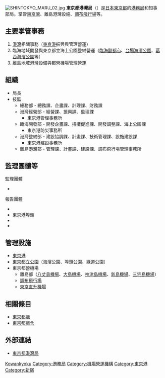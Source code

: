 {{Infobox Govt Agency
|agency_name = 東京都港灣局
|nativename = {{lang|ja|東京都港湾局}}{{ja}}<br>{{lang|ja|とうきょうとこうわんきょく}}
|nativename_r = Bureau of Port and Harbor{{en}}
|chief1_title = 局長
|chief1 = 多羅尾光睦
|下部組織1 = 部署
|child1_agency = 總務部、港灣經營部、臨海開發部、港灣整備部、離島港灣部
|headquarters = [[東京都|東京都]][[新宿區|新宿區]][[西新宿|西新宿]]2丁目8番1號 [[東京都廳舍|東京都廳舍]]第2本廳舍內
|employees = 644人（2006年度）
|website = [http://www.kouwan.metro.tokyo.jp/ 東京都港湾局]
}}

[[File:SHINTOKYO_MARU_02.jpg|thumb]]
'''東京都港灣局'''（{{jpn|j=東京都港湾局|hg=とうきょうとこうわんきょく|rm=Tōkyōto Kōwankyoku}}）是[[日本|日本]][[東京都|東京都]]的[[港務局|港務局]]和知事部局。掌管[[東京灣|東京灣]]、離島港灣設施、[[調布飛行場|調布飛行場]]等。

== 主要掌管事務 ==
# [[港灣|港灣]]相關事務（[[東京港|東京港]]振興與管理營運）
# 臨海地域開發與東京都立海上公園整備營運（[[臨海副都心|臨海副都心]]、[[台場海濱公園|台場海濱公園]]、[[葛西海濱公園|葛西海濱公園]]等）
# 離島地域港灣設備與都營機場管理營運

== 組織 ==
* 局長
* 技監
** 總務部 - 總務課、企畫課、計理課、財務課
** 港灣經營部 - 經營課、振興課、監理課
*** 東京港管理事務所
** 臨海開發部 - 開發企畫課、招攬促進課、開發調整課、海上公園課
*** 東京港防災事務所
** 港灣整備部 - 建設協調課、計畫課、技術管理課、設施建設課
*** 東京港建設事務所
** 離島港灣部 - 管理課、計畫課、建設課、調布飛行場管理事務所

== 監理團體等 ==
監理團體
* {{link-ja|東京臨海控股|東京臨海ホールディングス}}

報告團體
* {{link-ja|東京電訊港中心|東京テレポートセンター}}
* 東京港埠頭
* {{link-ja|百合鷗號 (鐵道公司)|ゆりかもめ (鉄道会社)|百合鷗號}}
* {{link-ja|東京臨海熱供給|東京臨海熱供給}}

== 管理設施 ==
* [[東京港|東京港]]
* [[東京都立公園|東京都立公園]]（海濱公園、埠頭公園、綠道公園）
* 東京都營機場
** 離島部（[[八丈島機場|八丈島機場]]、[[大島機場|大島機場]]、[[神津島機場|神津島機場]]、[[新島機場|新島機場]]、[[三宅島機場|三宅島機場]]）
** [[調布飛行場|調布飛行場]]
** [[東京直升機場|東京直升機場]]

== 相關條目 ==
* [[東京都廳|東京都廳]]
* [[東京都廳舍|東京都廳舍]]

== 外部連結 ==
* [http://www.kouwan.metro.tokyo.jp/ 東京都港灣局] {{Wayback|url=http://www.kouwan.metro.tokyo.jp/ |date=20190121191801 }}

{{東京都行政組織}}

{{DEFAULTSORT:Tokyoto Kowankyoku}}
[[Category:東京都行政機關|Kowankyoku]]
[[Category:港務局|Category:港務局]]
[[Category:機場營運機構|Category:機場營運機構]]
[[Category:東京港|Category:東京港]]
[[Category:新宿|Category:新宿]]